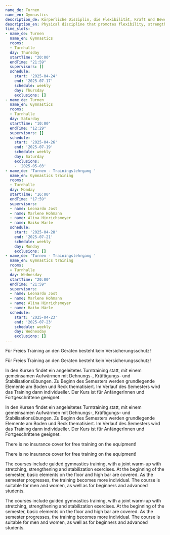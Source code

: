 ```yaml
---
name_de: Turnen
name_en: Gymnastics
description_de: Körperliche Disziplin, die Flexibilität, Kraft und Beweglichkeit fördert.
description_en: Physical discipline that promotes flexibility, strength, and agility.
time_slots:
- name_de: Turnen
  name_en: Gymnastics
  rooms:
  - Turnhalle
  day: Thursday
  startTime: "20:00"
  endTime: "21:59"
  supervisors: []
  schedule:
    start: '2025-04-24'
    end: '2025-07-17'
    schedule: weekly
    day: Thursday
    exclusions: []
- name_de: Turnen
  name_en: Gymnastics
  rooms:
  - Turnhalle
  day: Saturday
  startTime: "10:00"
  endTime: "12:29"
  supervisors: []
  schedule:
    start: '2025-04-26'
    end: '2025-07-19'
    schedule: weekly
    day: Saturday
    exclusions:
    - '2025-05-03'
- name_de: 'Turnen - Trainingslehrgang '
  name_en: Gymnastics training
  rooms:
  - Turnhalle
  day: Monday
  startTime: "16:00"
  endTime: "17:59"
  supervisors:
  - name: Leonardo Jost
  - name: Marlene Hohmann
  - name: Alina Hinrichsmeyer
  - name: Haiko Härle
  schedule:
    start: '2025-04-28'
    end: '2025-07-21'
    schedule: weekly
    day: Monday
    exclusions: []
- name_de: 'Turnen - Trainingslehrgang '
  name_en: Gymnastics training
  rooms:
  - Turnhalle
  day: Wednesday
  startTime: "20:00"
  endTime: "21:59"
  supervisors:
  - name: Leonardo Jost
  - name: Marlene Hohmann
  - name: Alina Hinrichsmeyer
  - name: Haiko Härle
  schedule:
    start: '2025-04-23'
    end: '2025-07-23'
    schedule: weekly
    day: Wednesday
    exclusions: []
---
```


<Locale value="de">
 

 Für Freies Training an den Geräten besteht kein Versicherungsschutz! 

 Für Freies Training an den Geräten besteht kein Versicherungsschutz! 

 In den Kursen findet ein angeleitetes Turntraining statt, mit einem gemeinsamen
Aufwärmen mit Dehnungs-, Kräftigungs- und Stabilisationsübungen. Zu Beginn des
Semesters werden grundlegende Elemente am Boden und Reck thematisiert. Im
Verlauf des Semesters wird das Training dann individueller. Der Kurs ist für
AnfängerInnen und Fortgeschrittene geeignet. 

 In den Kursen findet ein angeleitetes Turntraining statt, mit einem gemeinsamen
Aufwärmen mit Dehnungs-, Kräftigungs- und Stabilisationsübungen. Zu Beginn des
Semesters werden grundlegende Elemente am Boden und Reck thematisiert. Im
Verlauf des Semesters wird das Training dann individueller. Der Kurs ist für
AnfängerInnen und Fortgeschrittene geeignet.

</Locale>
<Locale value="en">
 

 There is no insurance cover for free training on the equipment! 

 There is no insurance cover for free training on the equipment! 

 The courses include guided gymnastics training, with a joint warm-up with
stretching, strengthening and stabilization exercises. At the beginning of the
semester, basic elements on the floor and high bar are covered. As the semester
progresses, the training becomes more individual. The course is suitable for men
and women, as well as for beginners and advanced students. 

 The courses include guided gymnastics training, with a joint warm-up with
stretching, strengthening and stabilization exercises. At the beginning of the
semester, basic elements on the floor and high bar are covered. As the semester
progresses, the training becomes more individual. The course is suitable for men
and women, as well as for beginners and advanced students.

</Locale>
